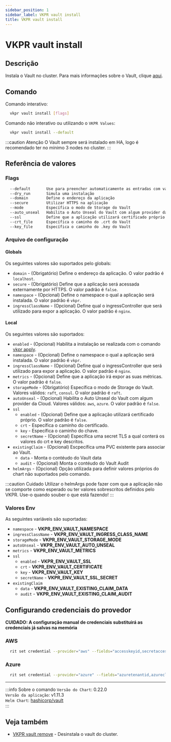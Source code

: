 ```yaml
---
sidebar_position: 1
sidebar_label: VKPR vault install
title: VKPR vault install
---
```


# VKPR vault install

## Descrição

Instala o Vault no cluster. Para mais informações sobre o Vault, clique [aqui](https://www.vaultproject.io/).

## Comando

Comando interativo:

```bash
  vkpr vault install [flags]
```

Comando não interativo ou utilizando o `VKPR Values`:

```bash
  vkpr vault install --default
```

:::caution Atenção
O Vault sempre será instalado em HA, logo é recomendado ter no mínimo 3 nodes no cluster.
:::

## Referência de valores

### Flags

```sh
  --default       Use para preencher automaticamente as entradas com valores padrões
  --dry_run       Simula uma instalação
  --domain        Define o endereço da aplicação
  --secure        Utilizar HTTPS na aplicação
  --mode          Específica o modo de Storage do Vault
  --auto_unseal   Habilita o Auto Unseal do Vault com algum provider da Cloud
  --ssl           Define que a aplicação utilizará certificado próprio
  --crt_file      Específica o caminho do .crt do Vault
  --key_file      Específica o caminho do .key do Vault
```

### Arquivo de configuração

#### Globals

Os seguintes valores são suportados pelo globals:

- `domain` - (Obrigatório) Define o endereço da aplicação. O valor padrão é `localhost`.
- `secure` - (Obrigatório) Define que a aplicação será acessada externamente por HTTPS. O valor padrão é `false`.
- `namespace` - (Opcional) Define o namespace o qual a aplicação será instalada. O valor padrão é `vkpr`.
- `ingressClassName` - (Opcional) Define qual o ingressController que será utilizado para expor a aplicação. O valor padrão é `nginx`.

#### Local

Os seguintes valores são suportados:

- `enabled` - (Opcional) Habilita a instalação se realizada com o comando [vkpr apply](/docs/commands/apply).
- `namespace` - (Opcional) Define o namespace o qual a aplicação será instalada. O valor padrão é `vkpr`.
- `ingressClassName` - (Opcional) Define qual o ingressController que será utilizado para expor a aplicação. O valor padrão é `nginx`.
- `metrics` - (Opcional) Define que a aplicação irá expor as suas métricas. O valor padrão é `false`.
- `storageMode` - (Obrigatório) Específica o modo de Storage do Vault. Valores válidos: `raft`, `consul`. O valor padrão é `raft`.
- `autoUnseal` - (Opcional) Habilita o Auto Unseal do Vault com algum provider da Cloud. Valores válidos: `aws`, `azure`. O valor padrão é `false`.
- `ssl`
  - `enabled` - (Opcional) Define que a aplicação utilizará certificado próprio. O valor padrão é `false`.
  - `crt` - Específica o caminho do certificado.
  - `key` - Específica o caminho do chave.
  - `secretName` - (Opcional) Específica uma secret TLS a qual conterá os valores do crt e key descritos.
- `existingClaim` - (Opcional) Escpecífica uma PVC existente para associar ao Vault.
  - `data` - Monta o contéudo do Vault data
  - `audit` - (Opcional) Monta o contéudo do Vault Audit
- `helmArgs` - (Opcional) Opção utilizada para definir valores próprios do chart não suportados pelo comando.

:::caution Cuidado
Utilizar o helmArgs pode fazer com que a aplicação não se comporte como esperado ou ter valores sobrescritos definidos pelo VKPR.
Use-o quando souber o que está fazendo!
:::

### Valores Env

As seguintes variáveis são suportadas:

- `namespace` - **VKPR_ENV_VAULT_NAMESPACE**
- `ingressClassName` - **VKPR_ENV_VAULT_INGRESS_CLASS_NAME**
- `storageMode` - **VKPR_ENV_VAULT_STORAGE_MODE**
- `autoUnseal` - **VKPR_ENV_VAULT_AUTO_UNSEAL**
- `metrics` - **VKPR_ENV_VAULT_METRICS**
- `ssl`
  - `enabled` - **VKPR_ENV_VAULT_SSL**
  - `crt` - **VKPR_ENV_VAULT_CERTIFICATE**
  - `key` - **VKPR_ENV_VAULT_KEY**
  - `secretName` - **VKPR_ENV_VAULT_SSL_SECRET**
- `existingClaim` 
  - `data` - **VKPR_ENV_VAULT_EXISTING_CLAIM_DATA**
  - `audit` - **VKPR_ENV_VAULT_EXISTING_CLAIM_AUDIT**

## Configurando credenciais do provedor

**CUIDADO: A configuração manual de credenciais substituirá as credenciais já salvas na memória**

### AWS

```bash
  rit set credential --provider="aws" --fields="accesskeyid,secretaccesskey,region,kmskeyid,kmsendpoint" --values="seu-accesskey,seu-secretaccess,seu-region,seu-kmskeyid,seu-kmsendpoint"
```

### Azure

```bash
  rit set credential --provider="azure" --fields="azuretenantid,azureclientid,azureclientsecret,vaultazurekeyvaultvaultname,vaultazurekeyvaultkeyname" --values="seu-azuretenantid,seu-azureclientid,seu-azureclientsecret,seu-vaultazurekeyvaultvaultname,seu-vaultazurekeyvaultkeyname,"
```

---

:::info Sobre o comando
`Versão do Chart`: 0.22.0 <br/>
`Versão da aplicação`: v1.11.3 <br/>
`Helm Chart`: [hashicorp/vault](https://artifacthub.io/packages/helm/hashicorp/vault) <br/>
:::

## Veja também

- [VKPR vault remove](/docs/commands/vault/remove) - Desinstala o vault do cluster.
